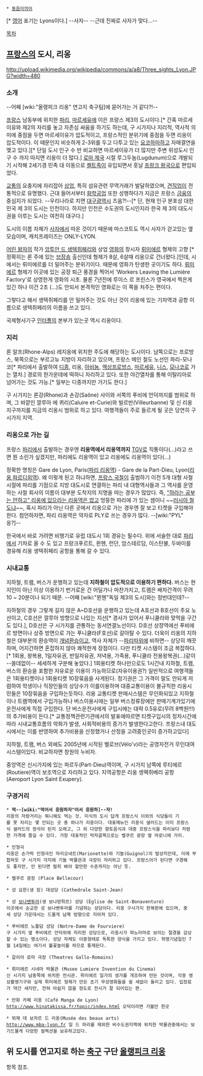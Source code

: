  * [[동음이의어]]

{{{+1 Lyon}}}[* [[영어]] 표기는 Lyons이다.]
--사자-- --근데 진짜로 사자가 맞다...--

[[목차]]

== [[프랑스]]의 도시, 리옹 ==
http://upload.wikimedia.org/wikipedia/commons/a/a8/Three_sights_Lyon.JPG?width=480

=== 소개 ===
--어째 [wiki:"올랭피크 리옹" 연고지 축구팀]에 묻어가는 거 같다?!--

[[프랑스]] 남동부에 위치한 [[파리]], [[마르세유]]에 이은 프랑스 제3의 도시이다.[* 간혹 마르세이유와 제2의 자리를 놓고 자존심 싸움을 하기도 하는데, 구 시가지나 지리적, 역사적 의미에 중점을 두면 마르세이유가 압도적이고, 프랑스적인 분위기에 중점을 두면 리옹이 압도적이다. 이 때문인지 비슷하게 2-3위를 두고 다투고 있는 [[요코하마]]하고 자매결연을 맺고 있다.][* 단일 도시 인구 수 만 비교하면 마르세이유가 더 많지만 주변 위성도시 인구 수 까지 따지면 리옹이 더 많다.]  [[로마 제국]] 시절 루그두눔(Lugdunum)으로 개발되기 시작해 2세기경 민족 대 이동으로 [[켈트족]]이 유입되면서 훗날 [[프랑크 왕국]]으로 편입되었다. 

[[교통]]의 요충지에 자리잡아 [[상업]], 특히 섬유관련 무역거래가 발달하였으며, [[견직업]]이 전통적으로 유명했다. 근대 들어서부터 [[화학공업]] 또한 성행하다가 지금은 프랑스 [[금융]]의 중심지가 되었다. --우리나라로 치면 [[대구광역시]] 즈음?!--[* 단, 현재 인구 분포상 대한민국 제 3의 도시는 인천이다. 하지만 인천은 수도권의 도시인지라 한국 제 3의 대도시권을 이루는 도시는 여전히 대구다.]

도시의 이름 자체가 [[사자]]에서 따온 것이기 때문에 마스코트도 역시 사자가 걷고있는 옆모습이며, 캐치프레이즈는 ONLY-LYON.

[[어린 왕자]]의 작가 [[앙투안 드 생텍쥐페리]]와 상업 [[영화]]의 창시자 [[뤼미에르]] 형제의 고향 [* 정확히는 론 주에 있는 [[브장송]] 출신인데 형제가 8살, 6살때 리옹으로 건너왔다.]인데, 시에서는 뤼미에르를 더 밀어주는 분위기이다. 때문에 영화가 탄생한 곳이기도 하다. [[뤼미에르]] 형제가 이곳에 있는 공장 퇴근 풍경을 찍어서 'Workers Leaving the Lumière Factory'로 상영한게 영화의 시초. 물론 7년전에 루이스 르 프린스가 영국에서 찍은게 있긴 하나 이건 2초 (...)도 안되서 본격적인 영화로는 이 쪽을 처주는 편이다.

그렇다고 해서 생텍쥐페리를 안 밀어주는 것도 아닌 것이 리옹에 있는 기차역과 공항 이름으로 생텍쥐페리의 이름을 쓰고 있다. 

국제형사기구 [[인터폴]]의 본부가 있는곳 역시 리옹이다.
=== 지리 ===
론 알프(Rhone-Alps) 레지옹에 위치한 주도에 해당하는 도시이다. 남쪽으로는 프로방스, 북쪽으로는 부르고뉴 지방이 자리하고 있으며, 프랑스 메인 철도 노선인 파리-모나코[* 파리에서 출발하여 [[디종]], 리옹, [[아비뇽]], [[액상프로방스]], [[마르세유]], [[니스]], [[모나코]]로 가는 열차.] 경로의 한가운데에 떡하니 자리하고 있다. 또한 야간열차를 통해 이탈리아로 넘어가는 것도 가능.[* 일부는 디종까지만 가기도 한다.]

구 시가지는 론강(Rhone)과 손강(Saône) 사이와 서쪽의 푸비에 언덕까지를 범위로 하며, 그 바깥인 깔루아 에 퀴리(Caluire et-Curie)와 빌르반(Villeurbanne) 및 신 리옹 지구까지를 지금의 리옹시 범위로 하고 있다. 여행객들이 주로 들르게 될 곳은 당연히 구 시가지 지역.

=== 리옹으로 가는 길 ===
프랑스 [[파리(도시)|파리]]에서 출발하는 경우엔 '''리옹역에서 리옹역까지''' [[TGV]]로 직통이다(...)라고 쓰면 뭔 소린가 싶겠지만, 파리에도 리옹역이 있고 리옹에도 리옹역이 있다(...)

정확한 명칭은 Gare de Lyon, Paris([[파리 리옹역]]) - Gare de la Part-Dieu, Lyon([[리옹 파르디외역]]). 왜 이렇게 된고 하냐하면, [[프랑스 국철]]이 출범하기 이전 5개 대형 사철 시절에 파리를 기점으로 지방 대도시로 연결하는 파리 내 대형역사들과 그 역사를 운영하는 사철 회사의 이름이 대부분 도착지의 지명을 따는 경우가 많았다. 즉, [["하라는 공부는 안하고" 리옹에 있으라는 리옹역은 없고]] 엉뚱한 파리에 가 있는 셈이니 ~~[[러시아 철도]]냐~~, 혹시 파리가 아닌 다른 곳에서 리옹으로 가는 경우엔 잘 보고 티켓을 구입해야 한다. 첨언하자면, 파리 리옹역은 약자로 PLY로 쓰는 경우가 많다. --[wiki:"PYL" 응?]--

한국에서 바로 가려면 비행기로 유럽 대도시 1회 경유는 필수다. 위에 서술한 대로 [[파리(도시)|파리]]에서 기차로 올 수 도 있고 프랑크푸르트, 뮌헨, 런던, 암스테르담, 이스탄불, 두바이를 경유해 리옹 생텍쥐페리 공항을 통해 갈 수 있다.
=== 시내교통 ===
지하철, 트램, 버스가 운행하고 있는데 '''지하철이 압도적으로 이용하기 편하다.''' 버스는 현지인이 아닌 이상 이용하기 번거로운 건 어딜가나 마찬가지고, 트램은 배차간격이 무려 10 ~ 20분이나 되기 때문. --어째 [wiki:"뮌헨"독일 제3의 도시]와는 정반대인데?--

지하철의 경우 그렇게 길지 않은 A~D호선을 운행하고 있는데 A호선과 B호선이 주요 노선이고, C호선은 깔루아 방향으로 나있는 지선[* 경사가 있어서 푸니쿨라와 맞먹을 구간도 있다.], D호선은 구 시가지를 관통하는 동서연결노선이다. D호선 상쟝역에선 푸비에르 방면이나 상쥬 방면으로 가는 푸니쿨라(F호선)로 갈아탈 수 있다. 더욱이 리옹의 지하철은 대부분의 환승역이 [[개념환승]]이고, 역사 자체가 --[[파리]]따위에 비하면-- 상당히 깨끗하며, 어지간하면 혼잡하지 않아 쾌적한게 장점이다. 다만 티켓 시스템이 조금 복잡하다.[* 1회용, 왕복용, 1일자유권, 반일자유권, 저녁용, 가족용, 푸니쿨라 전용왕복권(...)같이 --쓸데없이-- 세세하게 구분해 놓았다.] 1회용티켓 하나만으로도 1시간내 지하철, 트램, 버스의 환승을 포함한 자유로운 이용이 가능하므로(자유이용권?) 일반적으로 여행객들은 1회용티켓이나 1회용티켓 10장묶음을 사게된다. 정기권은 그 가격이 말도 안되게 저렴하여 학생이나 직장인들의 상당수가 이를이용하며 대중교통이용이 불규칙한 리옹시민들은 10장묶음을 구입하는듯하다. 리옹 교통티켓 판매시스템은 무인화되있고 지하철이나 트램역에서 구입가능하나 버스이용시에는 일부 버스정류장에만 판매기계가있기에 운전사에게 직접 구입한다. 단 버스운전사에게 구입시에는 대략 0.5유로(무려 8백원!!!)의 추가비용이 든다.[* 교통정책관련기관에서의 발표에따르면 티켓구입시의 정차시간에 따라 시내교통흐름의 악화가 발생, 사회적비용의 증가가 발생한다고한다. 프랑스내 대도시에서는 이를 반영하여 추가비용을 산정했거나 산정을 고려중인곳이 증가하고있다]

지하철, 트램, 버스 외에도 2005년에 시작된 벨로브(Vélo'v)라는 공영자전거 무인대여시스템이있다. 비교하자면 창원의 누비자. 

중앙역은 신시가지에 있는 파르두(Part-Dieu)역이며, 구 시가지 남쪽에 루티에르(Routiere)역이 보조역으로 자리하고 있다. 지역공항은 리옹 셍떽쥐베리 공항(Aeroport Lyon Saint Exupery).

=== 구경거리 ===
 * '''먹--[wiki:"먹어서 응원하자"어서 응원하]--자!'''
 리옹의 자랑거리는 뭐니해도 먹는 것. 미식의 도시 답게 프랑스식 이외의 식당들이 기를 못 차리는 몇 안되는 곳 중 하나가 리옹이다. 대표메뉴인 리옹식 샐러드는 이미 프랑스식 샐러드의 정석이 된지 오래고, 그 외 다양한 향토음식과 대중 프랑스식을 파리보다 저렴한 가격에 즐길 수 있다. 가장 대표적인 먹자골목으로는 벨쿠르 광장 옆 마로니에 거리.

 * 인형극
 리옹은 손가락 인형극인 마리오네트(Marionette)와 기뇰(Guignol)의 발상지인데, 이에 부합하듯 구 시가지 각지에 기뇰 박물관과 극장이 자리하고 있다. 프랑스어가 된다면 구경해도 좋지만, 안 된다면 필히 봐야 할만한 수준까지는 아닌 듯.

 * 벨쿠르 광장 (Place Bellecour)

 * 성 요한(생 장) 대성당 (Cathedrale Saint-Jean)

 * 성 [[보나벤투라]](생 보나방튀르) 성당 (Église de Saint-Bonaventure)
 이곳에서 순교한 성 보나벤투라를 기념하는 성당이다. 리옹 구시가지 한복판에 있으며, 중세 성당 가운데서는 드물게 남북 방향으로 지어져 있다.

 * 푸비에르 노틀담 성당 (Notre-Dame de Fourviere)
 구 시가지 옆 푸비에르 언덕위에 자리한 성당으로, 리옹시가 파노라마로 보이는 절경을 감상할 수 있는 명소이다. 성당 자체도 이중형태로 독특한 양식을 가지고 있다. 혁명기념일인 7월 14일에는 여기서 불꽃놀이를 하므로 통제된다.

 * 갈리아 로마 극장 (Theatres Gallo-Romains)

 * 뤼미에르 시네마 박물관 (Musee Lumiere Invention du Cinema)
 신 시가지 남동쪽에 위치한 전시관. 뤼미에르 일가의 생가를 개조하여 만든 것이며, 각종 영상촬영기구와 실제 뤼미에르 형제가 만든 초기 무성영화들을 쉴 새없이 돌리고 있다. 입장료가 약간 세지만, 전혀 아쉽지 않을 정도로 전시가 잘 되어있는 편.

 * 만화 카페 리옹 (Café Manga de Lyon)
 [[http://www.hinatakissa.fr/topic/index.html]] 오덕이라면 가볼만 한곳

 * 뮈제 데 보자르 드 리옹(Musée des beaux arts) 
 [[http://www.mba-lyon.fr]] 일 드 파리를 제외한 비수도권지역에 위치한 박물관중에서는 보기드물게 다양한 컬렉션을 보유하고있다. 
== 위 도시를 연고지로 하는 [[축구]] 구단 [[올랭피크 리옹]] ==
항목 참조.

